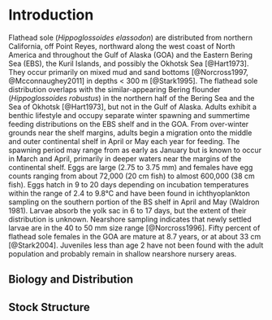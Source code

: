 # Introduction

Flathead sole (*Hippoglossoides elassodon*) are distributed from northern California, off Point Reyes, northward along the west coast of North America and throughout the Gulf of Alaska (GOA) and the Eastern Bering Sea (EBS), the Kuril Islands, and possibly the Okhotsk Sea [@Hart1973]. They occur primarily on mixed mud and sand bottoms [@Norcross1997, @Mcconnaughey2011] in depths < 300 m [@Stark1995]. The flathead sole distribution overlaps with the similar-appearing Bering flounder (*Hippoglossoides robustus*) in the northern half of the Bering Sea and the Sea of Okhotsk [@Hart1973], but not in the Gulf of Alaska.
Adults exhibit a benthic lifestyle and occupy separate winter spawning and summertime feeding distributions on the EBS shelf and in the GOA. From over-winter grounds near the shelf margins, adults begin a migration onto the middle and outer continental shelf in April or May each year for feeding. The spawning period may range from as early as January but is known to occur in March and April, primarily in deeper waters near the margins of the continental shelf. Eggs are large (2.75 to 3.75 mm) and females have egg counts ranging from about 72,000 (20 cm fish) to almost 600,000 (38 cm fish). Eggs hatch in 9 to 20 days depending on incubation temperatures within the range of 2.4 to 9.8°C and have been found in ichthyoplankton sampling on the southern portion of the BS shelf in April and May (Waldron 1981). Larvae absorb the yolk sac in 6 to 17 days, but the extent of their distribution is unknown. Nearshore sampling indicates that newly settled larvae are in the 40 to 50 mm size range [@Norcross1996]. Fifty percent of flathead sole females in the GOA are mature at 8.7 years, or at about 33 cm [@Stark2004]. Juveniles less than age 2 have not been found with the adult population and probably remain in shallow nearshore nursery areas.


## Biology and Distribution

## Stock Structure


